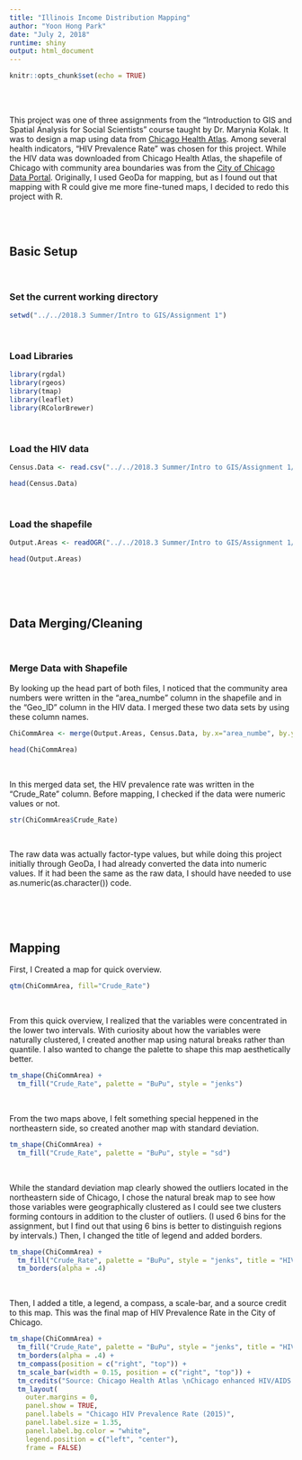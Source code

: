 ```yaml
---
title: "Illinois Income Distribution Mapping"
author: "Yoon Hong Park"
date: "July 2, 2018"
runtime: shiny
output: html_document
---
```


```r
knitr::opts_chunk$set(echo = TRUE)
```

<br><br>

This project was one of three assignments from the "Introduction to GIS and Spatial Analysis for Social Scientists" course taught by Dr. Marynia Kolak. It was to design a map using data from [Chicago Health Atlas](https://www.chicagohealthatlas.org/). Among several health indicators, "HIV Prevalence Rate" was chosen for this project. While the HIV data was downloaded from Chicago Health Atlas, the shapefile of Chicago with community area boundaries was from the [City of Chicago Data Portal](https://data.cityofchicago.org/). Originally, I used GeoDa for mapping, but as I found out that mapping with R could give me more fine-tuned maps, I decided to redo this project with R.

<br><br>

## **Basic Setup**

<br>

### **Set the current working directory**
```r
setwd("../../2018.3 Summer/Intro to GIS/Assignment 1")
```


<br>

### **Load Libraries**
```r
library(rgdal)
library(rgeos)
library(tmap)
library(leaflet)
library(RColorBrewer)
```



<br>

### **Load the HIV data**
```r
Census.Data <- read.csv("../../2018.3 Summer/Intro to GIS/Assignment 1/HIV_prevalence.csv")

head(Census.Data)
```



<br>

### **Load the shapefile**
```r
Output.Areas <- readOGR("../../2018.3 Summer/Intro to GIS/Assignment 1/Boundaries - Community Areas (current)", "geo_export_33b739f8-cd83-43f1-a0a4-17c16a5a9d46")

head(Output.Areas)
```



<br><br><br>

## **Data Merging/Cleaning**

<br>

### **Merge Data with Shapefile**

By looking up the head part of both files, I noticed that the community area numbers were written in the "area_numbe" column in the shapefile and in the "Geo_ID" column in the HIV data. I merged these two data sets by using these column names.
```r
ChiCommArea <- merge(Output.Areas, Census.Data, by.x="area_numbe", by.y="Geo_ID")

head(ChiCommArea)
```


<br>

In this merged data set, the HIV prevalence rate was written in the "Crude_Rate" column. Before mapping, I checked if the data were numeric values or not. 

```r
str(ChiCommArea$Crude_Rate)
```


<br>

The raw data was actually factor-type values, but while doing this project initially through GeoDa, I had already converted the data into numeric values. If it had been the same as the raw data, I should have needed to use as.numeric(as.character()) code.


<br><br><br>

## **Mapping**

First, I Created a map for quick overview.

```r
qtm(ChiCommArea, fill="Crude_Rate")
```


<br>

From this quick overview, I realized that the variables were concentrated in the lower two intervals. With curiosity about how the variables were naturally clustered, I created another map using natural breaks rather than quantile. I also wanted to change the palette to shape this map aesthetically better.

```r
tm_shape(ChiCommArea) + 
  tm_fill("Crude_Rate", palette = "BuPu", style = "jenks")
```


<br>

From the two maps above, I felt something special heppened in the northeastern side, so created another map with standard deviation.

```r
tm_shape(ChiCommArea) + 
  tm_fill("Crude_Rate", palette = "BuPu", style = "sd")
```


<br>

While the standard deviation map clearly showed the outliers located in the northeastern side of Chicago, I chose the natural break map to see how those variables were geographically clustered as I could see twe clusters forming contours in addition to the cluster of outliers. (I used 6 bins for the assignment, but I find out that using 6 bins is better to distinguish regions by intervals.) Then, I changed the title of legend and added borders.

```r
tm_shape(ChiCommArea) + 
  tm_fill("Crude_Rate", palette = "BuPu", style = "jenks", title = "HIV Prevalence Rate\n     (per 100,000 people)") + 
  tm_borders(alpha = .4)
```



<br>

Then, I added a title, a legend, a compass, a scale-bar, and a source credit to this map. This was the final map of HIV Prevalence Rate in the City of Chicago.

```r
tm_shape(ChiCommArea) + 
  tm_fill("Crude_Rate", palette = "BuPu", style = "jenks", title = "HIV Prevalence Rate\n     (per 100,000 people)") + 
  tm_borders(alpha = .4) +
  tm_compass(position = c("right", "top")) + 
  tm_scale_bar(width = 0.15, position = c("right", "top")) + 
  tm_credits("Source: Chicago Health Atlas \nChicago enhanced HIV/AIDS Reporting System(eHARS))", align = "left", size = 0.7, position = c("left", "bottom")) +
  tm_layout(
    outer.margins = 0,
    panel.show = TRUE,
    panel.labels = "Chicago HIV Prevalence Rate (2015)", 
    panel.label.size = 1.35,
    panel.label.bg.color = "white",
    legend.position = c("left", "center"), 
    frame = FALSE)
```
